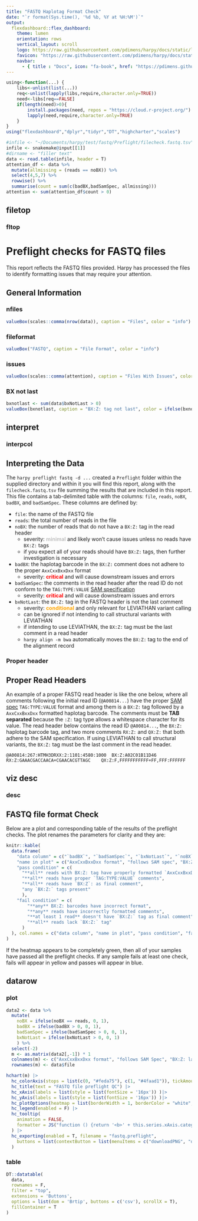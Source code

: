 ```yaml
---
title: "FASTQ Haplotag Format Check"
date: "`r format(Sys.time(), '%d %b, %Y at %H:%M')`"
output:
  flexdashboard::flex_dashboard:
    theme: lumen
    orientation: rows  
    vertical_layout: scroll
    logo: https://raw.githubusercontent.com/pdimens/harpy/docs/static/logo_mini.png
    favicon: "https://raw.githubusercontent.com/pdimens/harpy/docs/static/favicon_report.png"
    navbar:
      - { title : "Docs", icon: "fa-book", href: "https://pdimens.github.io/harpy/", align: right }
---
```


```r
using<-function(...) {
    libs<-unlist(list(...))
    req<-unlist(lapply(libs,require,character.only=TRUE))
    need<-libs[req==FALSE]
    if(length(need)>0){ 
        install.packages(need, repos = "https://cloud.r-project.org/")
        lapply(need,require,character.only=TRUE)
    }
}
using("flexdashboard","dplyr","tidyr","DT","highcharter","scales")

#infile <- "~/Documents/harpy/test/fastq/Preflight/filecheck.fastq.tsv"
infile <- snakemake@input[[1]]
#dirname <- "filler text"
data <- read.table(infile, header = T)
attention_df <- data %>% 
  mutate(allmissing = (reads == noBX)) %>% 
  select(4,5,7) %>% 
  rowwise() %>% 
  summarise(count = sum(c(badBX,badSamSpec, allmissing)))
attention <- sum(attention_df$count > 0)
```

## filetop
### fltop {.no-title}
<h1> Preflight checks for FASTQ files </h1>

This report reflects the FASTQ files provided. Harpy has processed
the files to identify formatting issues that may require your attention.

## General Information {data-height=100}
### nfiles
```r
valueBox(scales::comma(nrow(data)), caption = "Files", color = "info")
```
### fileformat
```r
valueBox("FASTQ", caption = "File Format", color = "info")
```
### issues
```r
valueBox(scales::comma(attention), caption = "Files With Issues", color = ifelse(attention > 0, "warning", "success"))
```

### BX not last
```r
bxnotlast <- sum(data$bxNotLast > 0)
valueBox(bxnotlast, caption = "BX:Z: tag not last", color = ifelse(bxnotlast > 0, "#feda75", "success"))
```

## interpret
### interpcol {.no-title}
<h2> Interpreting the Data </h2>

The `harpy preflight fastq -d ...` created a `Preflight` folder within
the supplied directory and within it you will find this report, along with the
`filecheck.fastq.tsv` file summing the results that are included in this report.
This file contains a tab-delimited table with the columns: `file`,	`reads`, `noBX`,	`badBX`, and	`badSamSpec`. These columns are defined by:

- `file`: the name of the FASTQ file
- `reads`: the total number of reads in the file
- `noBX`: the number of reads that do not have a `BX:Z:` tag in the read header
  - severity: <strong style='color:#c0c0c0;'>minimal</strong> and likely won't cause issues unless no reads have `BX:Z:` tags
  - if you expect all of your reads should have `BX:Z:` tags, then further investigation is necessary
- `badBX`: the haplotag barcode in the `BX:Z:` comment does not adhere to the proper `AxxCxxBxxDxx` format
  - severity: <strong style='color:red;'>critical</strong> and will cause downstream issues and errors
- `badSamSpec`: the comments in the read header after the read ID do not conform to the `TAG:TYPE:VALUE` [SAM specification](https://samtools.github.io/hts-specs/SAMv1.pdf)
  - severity: <strong style='color:red;'>critical</strong> and will cause downstream issues and errors
- `bxNotLast`: the `BX:Z:` tag in the FASTQ header is not the last comment
  - severity: <strong style='color:orange;'>conditional</strong> and only relevant for LEVIATHAN variant calling 
  - can be ignored if not intending to call structural variants with LEVIATHAN
  - if intending to use LEVIATHAN, the `BX:Z:` tag must be the last comment in a read header
  - `harpy align -m bwa` automatically moves the `BX:Z:` tag to the end of the alignment record

### Proper header {.no-title}
<h2> Proper Read Headers </h2>

An example of a proper FASTQ read header is like the one below, where all comments
following the initial read ID (`@A00814...`) have the proper [SAM spec](https://samtools.github.io/hts-specs/SAMv1.pdf)
`TAG:TYPE:VALUE` format and among them is a `BX:Z:` tag followed by a `AxxCxxBxxDxx`
formatted haplotag barcode. The comments must be **TAB separated** because the `:Z:` tag type allows a 
whitespace character for its value. The read header below contains the read ID `@A00814...`,
the `BX:Z:` haplotag barcode tag, and two more comments `RX:Z:` and `QX:Z:` that both
adhere to the SAM specification. If using LEVIATHAN to call structural variants, the `BX:Z:` tag
must be the last comment in the read header.

```
@A00814:267:HTMH3DRXX:2:1101:4580:1000	BX:Z:A02C01B11D46	RX:Z:GAAACGACCAACA+CGAACACGTTAGC	QX:Z:F,FFFFFFFFFFF+FF,FFF:FFFFFF
```

## viz desc
### desc {.no-title}
<h2> FASTQ file format Check </h2>
Below are a plot and corresponding table of the results of the preflight checks.
The plot renames the parameters for clarity and they are:

```r
knitr::kable(
  data.frame(
    "data column" = c("`badBX`", "`badSamSpec`", "`bxNotLast`", "`noBX`"),
    "name in plot" = c("AxxCxxBxxDxx format", "follows SAM spec", "BX:Z: last comment", "BX:Z: tag"),
    "pass condition" = c(
      "**all** reads with BX:Z: tag have properly formatted `AxxCxxBxxDxx` barcodes",
      "**all** reads have proper `TAG:TYPE:VALUE` comments",
      "**all** reads have `BX:Z`: as final comment",
      "any `BX:Z:` tags present"
      ),
    "fail condition" = c(
        "**any** BX:Z: barcodes have incorrect format",
        "**any** reads have incorrectly formatted comments",
        "**at least 1 read** doesn't have `BX:Z:` tag as final comment",
        "**all** reads lack `BX:Z:` tag"
      )
  ), col.names = c("data column", "name in plot", "pass condition", "fail condition")
)
```

If the heatmap appears to be completely green, then all of your samples have passed all the preflight checks.
If any sample fails at least one check, fails will appear in yellow and passes will appear in blue.

## datarow 
### plot {.no-title}
```r
data2 <- data %>% 
  mutate(
    noBX = ifelse(noBX == reads, 0, 1),
    badBX = ifelse(badBX > 0, 0, 1),
    badSamSpec = ifelse(badSamSpec > 0, 0, 1),
    bxNotLast = ifelse(bxNotLast > 0, 0, 1)
    ) %>% 
  select(-2)
  m <- as.matrix(data2[,-1]) * 1
  colnames(m) <- c("AxxCxxBxxDxx format", "follows SAM Spec", "BX:Z: last comment", "BX:Z: tag")
  rownames(m) <- data$file
```


```r
hchart(m) |>
  hc_colorAxis(stops = list(c(0, "#feda75"), c(1, "#4faad1")), tickAmount = 2) |>
  hc_title(text = "FASTQ file preflight QC") |>
  hc_xAxis(labels = list(style = list(fontSize = '16px')) )|>
  hc_yAxis(labels = list(style = list(fontSize = '16px')) )|>
  hc_plotOptions(heatmap = list(borderWidth = 1, borderColor = "white", animated = F)) |>
  hc_legend(enabled = F) |>
  hc_tooltip(
    animation = FALSE,
    formatter = JS("function () {return '<b>' + this.series.xAxis.categories[this.point.x] + '</b><br>' + this.series.yAxis.categories[this.point.y] + '<br/>QC: <b>' + (this.point.value<1 ? 'FAIL' : 'PASS') + '</b>';}") 
  ) |>
  hc_exporting(enabled = T, filename = "fastq.preflight",
    buttons = list(contextButton = list(menuItems = c("downloadPNG", "downloadJPEG", "downloadPDF", "downloadSVG")))
  )
```

### table {.no-title}
```r
DT::datatable(
  data,
  rownames = F,
  filter = "top",
  extensions = 'Buttons',
  options = list(dom = 'Brtip', buttons = c('csv'), scrollX = T),
  fillContainer = T
)
```
